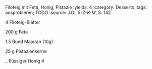 Filoteig mit Feta, Honig, Pistazie
:yields: 4
:category: Desserts
:tags: ausprobieren; TODO
:source: J.O., _5-Z-K-M_, S. 142

4 Filoteig-Blätter

200 g Feta

1.5 Bund Majoran (10g)

25 g Pistazienkerne

_ flüssiger Honig
#
